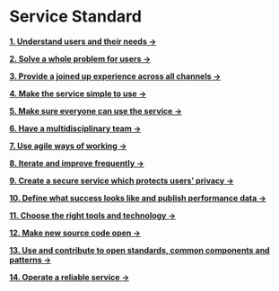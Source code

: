 # Service Standard

[**1. Understand users and their needs →**](https://standards.haithamali.uk)

[**2. Solve a whole problem for users →**](https://standards.haithamali.uk)

[**3. Provide a joined up experience across all channels →**](https://standards.haithamali.uk)

[**4. Make the service simple to use →**](https://standards.haithamali.uk)

[**5. Make sure everyone can use the service →**](https://standards.haithamali.uk)

[**6. Have a multidisciplinary team →**](https://standards.haithamali.uk)

[**7. Use agile ways of working →**](https://standards.haithamali.uk)

[**8. Iterate and improve frequently →**](https://standards.haithamali.uk)

[**9. Create a secure service which protects users’ privacy →**](https://standards.haithamali.uk)

[**10. Define what success looks like and publish performance data →**](https://standards.haithamali.uk)

[**11. Choose the right tools and technology →**](https://standards.haithamali.uk)

[**12. Make new source code open →**](https://standards.haithamali.uk)

[**13. Use and contribute to open standards, common components and patterns →**](https://standards.haithamali.uk)

[**14. Operate a reliable service →**](https://standards.haithamali.uk)